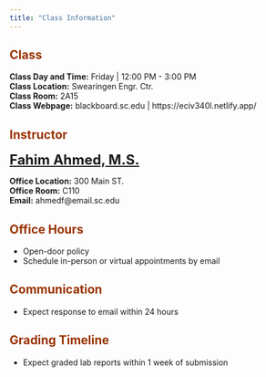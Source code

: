 ```yaml
---
title: "Class Information"
---
```


## <font color="993300">Class</font>  

**Class Day and Time:** 	Friday | 12:00 PM - 3:00 PM  
**Class Location:**	Swearingen Engr. Ctr.  
**Class Room:** 2A15  
**Class Webpage:**	blackboard.sc.edu | https://eciv340l.netlify.app/    

## <font color="993300">Instructor</font>   

<font size= "5.5">[**Fahim Ahmed, M.S.**](https://fahimahmed.netlify.app/)</font>  

**Office Location:** 300 Main ST.   
**Office Room:** C110    
**Email:** ahmedf@email.sc.edu  

## <font color="993300">Office Hours</font> 

+ Open-door policy  
+ Schedule in-person or virtual appointments by email  


## <font color="993300">Communication</font>

+ Expect response to email within 24 hours  

## <font color="993300">Grading Timeline</font>

+ Expect graded lab reports within 1 week of submission







